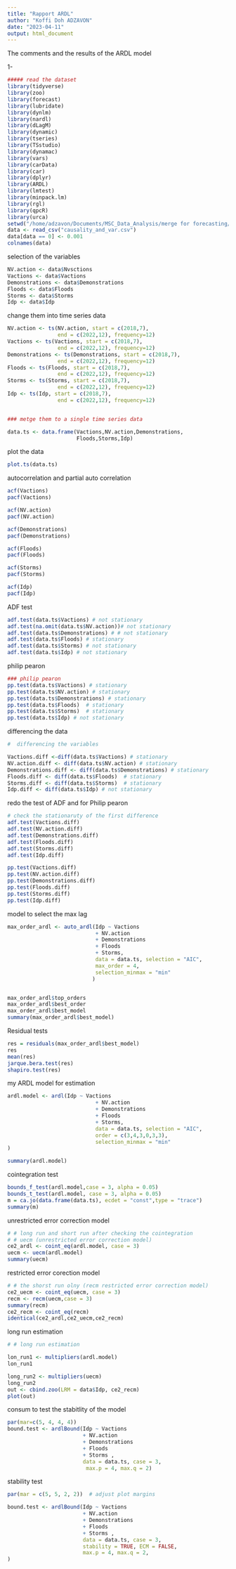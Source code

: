 ```yaml
---
title: "Rapport ARDL"
author: "Koffi Doh ADZAVON"
date: "2023-04-11"
output: html_document
---
```


The comments and the results of the ARDL model

1-
```r

##### read the dataset 
library(tidyverse)
library(zoo)
library(forecast)
library(lubridate)
library(dynlm)
library(nardl)
library(dLagM)
library(dynamic)
library(tseries)
library(TSstudio)
library(dynamac)
library(vars)
library(carData)
library(car)
library(dplyr)
library(ARDL)
library(lmtest)
library(minpack.lm)
library(rgl)
library(qpcR)
library(urca)
setwd("/home/adzavon/Documents/MSC_Data_Analysis/merge for forecasting/")
data <- read_csv("causality_and_var.csv")
data[data == 0] <- 0.001
colnames(data)

```

selection of the variables

```r
NV.action <- data$Nvsctions
Vactions <- data$Vactions
Demonstrations <- data$Demonstrations
Floods <- data$Floods
Storms <- data$Storms
Idp <- data$Idp
```

change them into time series data

```r
NV.action <- ts(NV.action, start = c(2018,7),
                end = c(2022,12), frequency=12)
Vactions <- ts(Vactions, start = c(2018,7),
                end = c(2022,12), frequency=12)
Demonstrations <- ts(Demonstrations, start = c(2018,7),
                end = c(2022,12), frequency=12)
Floods <- ts(Floods, start = c(2018,7),
                end = c(2022,12), frequency=12)
Storms <- ts(Storms, start = c(2018,7),
                end = c(2022,12), frequency=12)
Idp <- ts(Idp, start = c(2018,7),
                end = c(2022,12), frequency=12)


### metge them to a single time series data

data.ts <- data.frame(Vactions,NV.action,Demonstrations,
                      Floods,Storms,Idp)

```

plot the data

```r
plot.ts(data.ts)

```
autocorrelation and partial auto correlation

```r

acf(Vactions)
pacf(Vactions)

acf(NV.action)
pacf(NV.action)

acf(Demonstrations)
pacf(Demonstrations)

acf(Floods)
pacf(Floods)

acf(Storms)
pacf(Storms)

acf(Idp)
pacf(Idp)

```
ADF test

```r

adf.test(data.ts$Vactions) # not stationary
adf.test(na.omit(data.ts$NV.action))# not stationary
adf.test(data.ts$Demonstrations) # # not stationary
adf.test(data.ts$Floods) # stationary
adf.test(data.ts$Storms) # not stationary
adf.test(data.ts$Idp) # not stationary

```
philip pearon

```r

### philip pearon
pp.test(data.ts$Vactions) # stationary
pp.test(data.ts$NV.action) # stationary
pp.test(data.ts$Demonstrations) # stationary
pp.test(data.ts$Floods)  # stationary
pp.test(data.ts$Storms)  # stationary
pp.test(data.ts$Idp) # not stationary

```

differencing the data

```r

#  differencing the variables

Vactions.diff <-diff(data.ts$Vactions) # stationary
NV.action.diff <- diff(data.ts$NV.action) # stationary
Demonstrations.diff <- diff(data.ts$Demonstrations) # stationary
Floods.diff <- diff(data.ts$Floods)  # stationary
Storms.diff <- diff(data.ts$Storms)  # stationary
Idp.diff <- diff(data.ts$Idp) # not stationary
```


redo the test of ADF and for Philip pearon


```r

# check the stationaruty of the first difference
adf.test(Vactions.diff)
adf.test(NV.action.diff)
adf.test(Demonstrations.diff)
adf.test(Floods.diff)
adf.test(Storms.diff)
adf.test(Idp.diff)

pp.test(Vactions.diff)
pp.test(NV.action.diff)
pp.test(Demonstrations.diff)
pp.test(Floods.diff)
pp.test(Storms.diff)
pp.test(Idp.diff)


```
model to select the max lag

```r

max_order_ardl <- auto_ardl(Idp ~ Vactions
                            + NV.action
                            + Demonstrations
                            + Floods
                            + Storms,
                            data = data.ts, selection = "AIC",
                            max_order = 4,
                            selection_minmax = "min"
                           )


max_order_ardl$top_orders
max_order_ardl$best_order
max_order_ardl$best_model
summary(max_order_ardl$best_model)

```

Residual tests

```r

res = residuals(max_order_ardl$best_model)
res
mean(res)
jarque.bera.test(res)
shapiro.test(res)
```
my ARDL model for estimation
```r
ardl.model <- ardl(Idp ~ Vactions
                            + NV.action
                            + Demonstrations
                            + Floods
                            + Storms,
                            data = data.ts, selection = "AIC",
                            order = c(3,4,3,0,3,3),
                            selection_minmax = "min"
) 

summary(ardl.model)

```

cointegration test

```r
bounds_f_test(ardl.model,case = 3, alpha = 0.05)
bounds_t_test(ardl.model, case = 3, alpha = 0.05)
m = ca.jo(data.frame(data.ts), ecdet = "const",type = "trace")
summary(m)
```

unrestricted error correction model

```r
# # long run and short run after checking the cointegration
# # uecm (unrestricted error correction model)
ce2_ardl <- coint_eq(ardl.model, case = 3)
uecm <- uecm(ardl.model)
summary(uecm)
```
restricted error corection model

```r
# # the shorst run olny (recm restricted error correction model)
ce2_uecm <- coint_eq(uecm, case = 3)
recm <- recm(uecm,case = 3)
summary(recm)
ce2_recm <- coint_eq(recm)
identical(ce2_ardl,ce2_uecm,ce2_recm)
```
long run estimation

```r
# # long run estimation

lon_run1 <- multipliers(ardl.model)
lon_run1

long_run2 <- multipliers(uecm)
long_run2
out <- cbind.zoo(LRM = data$Idp, ce2_recm)
plot(out)
```

consum to test the stabitlity of the model
```r
par(mar=c(5, 4, 4, 4))
bound.test <- ardlBound(Idp ~ Vactions
                        + NV.action
                        + Demonstrations
                        + Floods
                        + Storms ,
                        data = data.ts, case = 3,
                         max.p = 4, max.q = 2)


```
stability test

```r

par(mar = c(5, 5, 2, 2))  # adjust plot margins

bound.test <- ardlBound(Idp ~ Vactions
                        + NV.action
                        + Demonstrations
                        + Floods
                        + Storms ,
                        data = data.ts, case = 3,
                        stability = TRUE, ECM = FALSE,
                        max.p = 4, max.q = 2,
)

```

